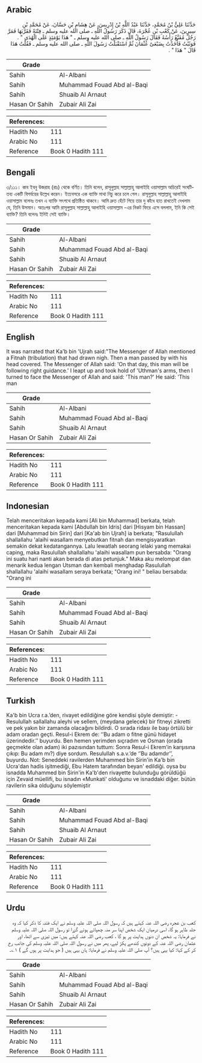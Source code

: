 ## Arabic


<div dir="rtl" lang="ar" style={{fontSize:'larger',backgroundColor:'#f8f9fa',padding:20}}>
حَدَّثَنَا عَلِيُّ بْنُ مُحَمَّدٍ، حَدَّثَنَا عَبْدُ اللَّهِ بْنُ إِدْرِيسَ، عَنْ هِشَامِ بْنِ حَسَّانَ، عَنْ مُحَمَّدِ بْنِ سِيرِينَ، عَنْ كَعْبِ بْنِ عُجْرَةَ، قَالَ ذَكَرَ رَسُولُ اللَّهِ ـ صلى الله عليه وسلم ـ فِتْنَةً فَقَرَّبَهَا فَمَرَّ رَجُلٌ مُقَنَّعٌ رَأْسُهُ فَقَالَ رَسُولُ اللَّهِ ـ صلى الله عليه وسلم ـ ‏"‏ هَذَا يَوْمَئِذٍ عَلَى الْهُدَى ‏"‏ ‏.‏ فَوَثَبْتُ فَأَخَذْتُ بِضَبْعَىْ عُثْمَانَ ثُمَّ اسْتَقْبَلْتُ رَسُولَ اللَّهِ ـ صلى الله عليه وسلم ـ فَقُلْتُ هَذَا قَالَ ‏"‏ هَذَا ‏"‏ ‏.‏
</div>
<div style={{backgroundColor:'#f8f9fa',padding:20, marginBottom: 10}}><table> <thead> <tr> <th>Grade</th> <th></th> </tr> </thead> <tbody> <tr><td>Sahih</td><td>Al-Albani</td></tr><tr><td>Sahih</td><td>Muhammad Fouad Abd al-Baqi</td></tr><tr><td>Sahih</td><td>Shuaib Al Arnaut</td></tr><tr><td>Hasan Or Sahih</td><td>Zubair Ali Zai</td></tr></tbody></table><table> <thead> <tr> <th>References:</th> <th></th> </tr> </thead> <tbody><tr><td>Hadith No</td><td>111</td></tr><tr><td>Arabic No</td><td>111</td></tr><tr><td>Reference</td><td>Book 0 Hadith 111</td></tr></tbody></table></div>

## Bengali


<div dir="ltr" lang="bn" style={{fontSize:'larger',backgroundColor:'#f8f9fa',padding:20}}>
৩/১১১। কাব ইবনু উজরাহ (রাঃ) থেকে বর্ণিত। তিনি বলেন, রাসূলুল্লাহ সাল্লাল্লাহু আলাইহি ওয়াসাল্লাম অচিরেই সংঘটিতব্য একটি বিপর্যয়ের উল্লেখ করেন। ইত্যবসরে এক ব্যাক্তি মাথা নিচু করে চলে গেল। রাসূলুল্লাহ সাল্লাল্লাহু আলাইহি ওয়াসাল্লাম বলেনঃ তখন এ ব্যাক্তি সৎপথে প্রতিষ্ঠিত থাকবে। আমি দ্রুত হেঁটে গিয়ে তার দু কাঁধে হাত রাখতেই দেখলাম যে, তিনি উসমান। অতঃপর আমি রাসূলুল্লাহ সাল্লাল্লাহু আলাইহি ওয়াসাল্লাম -এর নিকট ফিরে এসে বললাম, ইনি কি সেই ব্যাক্তি? তিনি বলেনঃ ইনিই সেই ব্যাক্তি।
</div>
<div style={{backgroundColor:'#f8f9fa',padding:20, marginBottom: 10}}><table> <thead> <tr> <th>Grade</th> <th></th> </tr> </thead> <tbody> <tr><td>Sahih</td><td>Al-Albani</td></tr><tr><td>Sahih</td><td>Muhammad Fouad Abd al-Baqi</td></tr><tr><td>Sahih</td><td>Shuaib Al Arnaut</td></tr><tr><td>Hasan Or Sahih</td><td>Zubair Ali Zai</td></tr></tbody></table><table> <thead> <tr> <th>References:</th> <th></th> </tr> </thead> <tbody><tr><td>Hadith No</td><td>111</td></tr><tr><td>Arabic No</td><td>111</td></tr><tr><td>Reference</td><td>Book 0 Hadith 111</td></tr></tbody></table></div>

## English


<div dir="ltr" lang="en" style={{fontSize:'larger',backgroundColor:'#f8f9fa',padding:20}}>
It was narrated that Ka'b bin 'Ujrah said:"The Messenger of Allah mentioned a Fitnah (tribulation) that had drawn nigh. Then a man passed by with his head covered. The Messenger of Allah said: 'On that day, this man will be following right guidance.' I leapt up and took hold of 'Uthman's arms, then I turned to face the Messenger of Allah and said: 'This man?' He said: 'This man
</div>
<div style={{backgroundColor:'#f8f9fa',padding:20, marginBottom: 10}}><table> <thead> <tr> <th>Grade</th> <th></th> </tr> </thead> <tbody> <tr><td>Sahih</td><td>Al-Albani</td></tr><tr><td>Sahih</td><td>Muhammad Fouad Abd al-Baqi</td></tr><tr><td>Sahih</td><td>Shuaib Al Arnaut</td></tr><tr><td>Hasan Or Sahih</td><td>Zubair Ali Zai</td></tr></tbody></table><table> <thead> <tr> <th>References:</th> <th></th> </tr> </thead> <tbody><tr><td>Hadith No</td><td>111</td></tr><tr><td>Arabic No</td><td>111</td></tr><tr><td>Reference</td><td>Book 0 Hadith 111</td></tr></tbody></table></div>

## Indonesian


<div dir="ltr" lang="id" style={{fontSize:'larger',backgroundColor:'#f8f9fa',padding:20}}>
Telah menceritakan kepada kami [Ali bin Muhammad] berkata, telah menceritakan kepada kami [Abdullah bin Idris] dari [Hisyam bin Hassan] dari [Muhammad bin Sirin] dari [Ka'ab bin Ujrah] ia berkata; "Rasulullah shallallahu 'alaihi wasallam menyebutkan fitnah dan mengisyaratkan semakin dekat kedatangannya. Lalu lewatlah seorang lelaki yang memakai caping, maka Rasulullah shallallahu 'alaihi wasallam pun bersabda: "Orang ini suatu hari nanti akan berada di atas petunjuk." Maka aku melompat dan menarik kedua lengan Utsman dan kembali menghadap Rasulullah shallallahu 'alaihi wasallam seraya berkata; "Orang ini! " beliau bersabda: "Orang ini
</div>
<div style={{backgroundColor:'#f8f9fa',padding:20, marginBottom: 10}}><table> <thead> <tr> <th>Grade</th> <th></th> </tr> </thead> <tbody> <tr><td>Sahih</td><td>Al-Albani</td></tr><tr><td>Sahih</td><td>Muhammad Fouad Abd al-Baqi</td></tr><tr><td>Sahih</td><td>Shuaib Al Arnaut</td></tr><tr><td>Hasan Or Sahih</td><td>Zubair Ali Zai</td></tr></tbody></table><table> <thead> <tr> <th>References:</th> <th></th> </tr> </thead> <tbody><tr><td>Hadith No</td><td>111</td></tr><tr><td>Arabic No</td><td>111</td></tr><tr><td>Reference</td><td>Book 0 Hadith 111</td></tr></tbody></table></div>

## Turkish


<div dir="ltr" lang="tr" style={{fontSize:'larger',backgroundColor:'#f8f9fa',padding:20}}>
Ka'b bin Ucra r.a.’den, rivayet edildiğine göre kendisi şöyle demiştir: - Resulullah sallallahu aleyhi ve sellem, (meydana gelecek) bir fitneyi zikretti ve pek yakın bir zamanda olacağını bildirdi. O sırada ridası ile başı örtülü bir adam oradan geçti. Resul-i Ekrem de: ‘’Bu adam o fitne günü hidayet üzerindedir.’’ buyurdu. Ben hemen yerimden sıçradım ve Osman (orada geçmekte olan adam) iki pazısından tuttum: Sonra Resul-i Ekrem’in karşısına çıkıp: Bu adam mı?) diye sordum. Resulullah s.a.v.’de ‘’Bu adamdır’’, buyurdu. Not: Seneddeki ravilerden Muhammed bin Sirin'in Ka'b bin Ucra'dan hadis işitmediği, Ebu Hatem tarafından beyan' edildiği. oysa bu isnadda Muhammed bin Sirin'in Ka'b'den rivayette bulunduğu görüldüğü için Zevaid müellifi, bu isnadın «Munkati' olduğunu ve isnaddaki diğer. bütün ravilerin sika olduğunu söylemiştir
</div>
<div style={{backgroundColor:'#f8f9fa',padding:20, marginBottom: 10}}><table> <thead> <tr> <th>Grade</th> <th></th> </tr> </thead> <tbody> <tr><td>Sahih</td><td>Al-Albani</td></tr><tr><td>Sahih</td><td>Muhammad Fouad Abd al-Baqi</td></tr><tr><td>Sahih</td><td>Shuaib Al Arnaut</td></tr><tr><td>Hasan Or Sahih</td><td>Zubair Ali Zai</td></tr></tbody></table><table> <thead> <tr> <th>References:</th> <th></th> </tr> </thead> <tbody><tr><td>Hadith No</td><td>111</td></tr><tr><td>Arabic No</td><td>111</td></tr><tr><td>Reference</td><td>Book 0 Hadith 111</td></tr></tbody></table></div>

## Urdu


<div dir="rtl" lang="ur" style={{fontSize:'larger',backgroundColor:'#f8f9fa',padding:20}}>
کعب بن عجرہ رضی اللہ عنہ کہتے ہیں کہ رسول اللہ صلی اللہ علیہ وسلم نے ایک فتنہ کا ذکر کیا کہ وہ جلد ظاہر ہو گا، اسی درمیان ایک شخص اپنا سر منہ چھپائے ہوئے گزرا تو رسول اللہ صلی اللہ علیہ وسلم نے فرمایا: یہ شخص ان دنوں ہدایت پر ہو گا ، کعب رضی اللہ عنہ کہتے ہیں: میں تیزی سے اٹھا، اور عثمان رضی اللہ عنہ کے دونوں کندھے پکڑ لیے، پھر میں نے رسول اللہ صلی اللہ علیہ وسلم کی جانب رخ کر کے کہا: کیا یہی ہیں؟ آپ صلی اللہ علیہ وسلم نے فرمایا: ہاں یہی ہیں ( جو ہدایت پر ہوں گے ) ۱؎۔
</div>
<div style={{backgroundColor:'#f8f9fa',padding:20, marginBottom: 10}}><table> <thead> <tr> <th>Grade</th> <th></th> </tr> </thead> <tbody> <tr><td>Sahih</td><td>Al-Albani</td></tr><tr><td>Sahih</td><td>Muhammad Fouad Abd al-Baqi</td></tr><tr><td>Sahih</td><td>Shuaib Al Arnaut</td></tr><tr><td>Hasan Or Sahih</td><td>Zubair Ali Zai</td></tr></tbody></table><table> <thead> <tr> <th>References:</th> <th></th> </tr> </thead> <tbody><tr><td>Hadith No</td><td>111</td></tr><tr><td>Arabic No</td><td>111</td></tr><tr><td>Reference</td><td>Book 0 Hadith 111</td></tr></tbody></table></div>